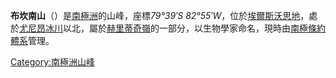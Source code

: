 {{Coord|79|39|S|82|55|W|source:GNIS|display=title}}

'''布坎南山'''（{{lang-en|'''Buchanan Hills'''}}）是[[南極洲|南極洲]]的山峰，座標''79°39′S 82°55′W''，位於[[埃爾斯沃思地|埃爾斯沃思地]]，處於[[尤尼昂冰川|尤尼昂冰川]]以北，屬於[[赫里蒂奇嶺|赫里蒂奇嶺]]的一部分，以生物學家命名，現時由[[南極條約體系|南極條約體系]]管理。

{{DEFAULTSORT:Buchanan Hills}}
[[Category:南極洲山峰|Category:南極洲山峰]]


{{EllsworthLand-geo-stub}}